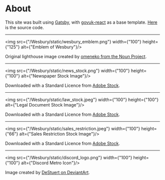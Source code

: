 # About

This site was built using [Gatsby](https://www.gatsbyjs.com/), with
[govuk-react](https://github.com/govuk-react/govuk-react) as a base template.
[Here](https://github.com/Protonull/Wesbury) is the source code.

---

<img src={"/Wesbury/static/wesbury_emblem.png"} width={"100"} height={"125"} alt={"Emblem of Wesbury"}/>

Original lighthouse image created by [omeneko from the Noun Project](https://thenounproject.com/term/lighthouse/2862025/).

---

<img src={"/Wesbury/static/news_stock.png"} width={"100"} height={"100"} alt={"Newspaper Stock Image"}/>

Downloaded with a Standard Licence from [Adobe Stock](https://stock.adobe.com/uk/images/id/212870902).

---

<img src={"/Wesbury/static/law_stock.jpeg"} width={"100"} height={"100"} alt={"Legal Document Stock Image"}/>

Downloaded with a Standard Licence from [Adobe Stock](https://stock.adobe.com/uk/images/id/241464110).

---
<img src={"/Wesbury/static/sales_restriction.jpeg"} width={"100"} height={"66"} alt={"Sales Restriction Stock Image"}/>

Downloaded with a Standard Licence from [Adobe Stock](https://stock.adobe.com/uk/images/id/277762827).

---

<img src={"/Wesbury/static/discord_logo.png"} width={"100"} height={"100"} alt={"Discord Metro Icon"}/>

Image created by [DeStuert on DeviantArt](https://www.deviantart.com/destuert/art/Discord-Metro-Icon-714696247).
